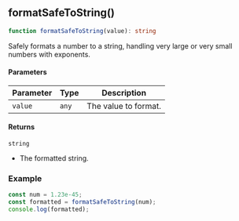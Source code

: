 

<a id="formatSafeToString"></a>

## formatSafeToString()

```ts copy
function formatSafeToString(value): string
```

Safely formats a number to a string, handling very large or very small numbers with exponents.

#### Parameters

| Parameter | Type | Description |
| ------ | ------ | ------ |
| `value` | `any` | The value to format. |

#### Returns

`string`

- The formatted string.

### Example

```ts copy
const num = 1.23e-45;
const formatted = formatSafeToString(num);
console.log(formatted);
```
